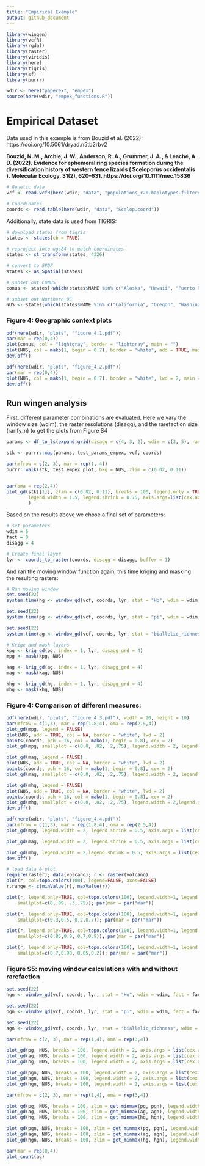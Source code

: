 ```yaml
---
title: "Empirical Example"
output: github_document
---
```

```r
library(wingen)
library(vcfR)
library(rgdal)
library(raster)
library(viridis)
library(here)
library(tigris)
library(sf)
library(purrr)

wdir <- here("paperex", "empex")
source(here(wdir, "empex_functions.R"))
```

# Empirical Dataset

Data used in this example is from Bouzid et al. (2022): https://doi.org/10.5061/dryad.n5tb2rbv2

**Bouzid, N. M., Archie, J. W., Anderson, R. A., Grummer, J. A., & Leaché, A. D. (2022). Evidence for ephemeral ring species formation during the diversification history of western fence lizards ( Sceloporus occidentalis ). Molecular Ecology, 31(2), 620–631. https://doi.org/10.1111/mec.15836**

```r

# Genetic data
vcf <- read.vcfR(here(wdir, "data", "populations_r20.haplotypes.filtered_m70_randomSNP.vcf"))

# Coordinates
coords <- read.table(here(wdir, "data", "Scelop.coord"))

```

Additionally, state data is used from TIGRIS:

```r
# download states from tigris
states <- states(cb = TRUE)

# reproject into wgs84 to match coordinates
states <- st_transform(states, 4326)

# convert to SPDF
states <- as_Spatial(states)

# subset out CONUS
conus <- states[-which(states$NAME %in% c("Alaska", "Hawaii", "Puerto Rico", "American Samoa", "Guam", "Commonwealth of the Northern Mariana Islands", "United States Virgin Islands")), "STUSPS"]

# subset out Northern US
NUS <- states[which(states$NAME %in% c("California", "Oregon", "Washington", "Nevada", "Idaho")), "STUSPS"]
```

### **Figure 4:** Geographic context plots

```r
pdf(here(wdir, "plots", "figure_4.1.pdf"))
par(mar = rep(0,4))
plot(conus, col = "lightgray", border = "lightgray", main = "")
plot(NUS, col = mako(1, begin = 0.7), border = "white", add = TRUE, main = "")
dev.off()
```

```r
pdf(here(wdir, "plots", "figure_4.2.pdf"))
par(mar = rep(0,4))
plot(NUS, col = mako(1, begin = 0.7), border = "white", lwd = 2, main = "")
dev.off()
```

## Run wingen analysis

First, different parameter combinations are evaluated. Here we vary the window size (wdim), the raster resolutions (disagg), and the rarefaction size (rarify_n) to get the plots from Figure S4

```r
params <- df_to_ls(expand.grid(disagg = c(4, 3, 2), wdim = c(3, 5), rarify_n = c(2, 3, 4)))

stk <- purrr::map(params, test_params_empex, vcf, coords)

par(mfrow = c(2, 3), mar = rep(1, 4))
purrr::walk(stk, test_empex_plot, bkg = NUS, zlim = c(0.02, 0.11))


par(oma = rep(2,4))
plot_gd(stk[[1]], zlim = c(0.02, 0.11), breaks = 100, legend.only = TRUE, 
        legend.width = 1.5, legend.shrink = 0.75, axis.args=list(cex.axis = 2)
        )
```

Based on the results above we chose a final set of parameters:

```r
# set parameters 
wdim = 5
fact = 0
disagg = 4

# Create final layer 
lyr <- coords_to_raster(coords, disagg = disagg, buffer = 1)
```

And ran the moving window function again, this time kriging and masking the resulting rasters:

```r
# Run moving window
set.seed(22)
system.time(hg <- window_gd(vcf, coords, lyr, stat = "Ho", wdim = wdim, fact = fact, rarify = TRUE, rarify_n = 2, rarify_nit = 5))

set.seed(22)
system.time(pg <- window_gd(vcf, coords, lyr, stat = "pi", wdim = wdim, fact = fact, rarify = TRUE, rarify_n = 2, rarify_nit = 5))

set.seed(22)
system.time(ag <- window_gd(vcf, coords, lyr, stat = "biallelic_richness", wdim = wdim, fact = fact, rarify = TRUE, rarify_n = 2, rarify_nit = 5))

# Krige and mask layers
kpg <- krig_gd(pg, index = 1, lyr, disagg_grd = 4)
mpg <- mask(kpg, NUS)

kag <- krig_gd(ag, index = 1, lyr, disagg_grd = 4)
mag <- mask(kag, NUS)

khg <- krig_gd(hg, index = 1, lyr, disagg_grd = 4)
mhg <- mask(khg, NUS)
```

### **Figure 4:** Comparison of different measures: 

```r
pdf(here(wdir, "plots", "figure_4.3.pdf"), width = 20, height = 10)
par(mfrow = c(1,3), mar = rep(1.8,4), oma = rep(2.5,4))
plot_gd(mpg, legend = FALSE)
plot(NUS, add = TRUE, col = NA, border = "white", lwd = 2)
points(coords, pch = 16, col = mako(1, begin = 0.8), cex = 2)
plot_gd(mpg, smallplot = c(0.0, .02, .2,.75), legend.width = 2, legend.shrink = 0.1, axis.args = list(cex.axis = 3), legend.only = TRUE, add = TRUE)

plot_gd(mag, legend = FALSE)
plot(NUS, add = TRUE, col = NA, border = "white", lwd = 2)
points(coords, pch = 16, col = mako(1, begin = 0.8), cex = 2)
plot_gd(mag, smallplot = c(0.0, .02, .2,.75), legend.width = 2, legend.shrink = 0.1, axis.args = list(cex.axis = 3), legend.only = TRUE, add = TRUE)

plot_gd(mhg, legend = FALSE)
plot(NUS, add = TRUE, col = NA, border = "white", lwd = 2)
points(coords, pch = 16, col = mako(1, begin = 0.8), cex = 2)
plot_gd(mhg, smallplot = c(0.0, .02, .2,.75), legend.width = 2,legend.shrink = 0.1, axis.args = list(cex.axis = 3), legend.only = TRUE, add = TRUE)
dev.off()

pdf(here(wdir, "plots", "figure_4.4.pdf"))
par(mfrow = c(1,3), mar = rep(1.8,4), oma = rep(2.5,4))
plot_gd(mpg, legend.width = 2, legend.shrink = 0.5, axis.args = list(cex.axis = 2), legend.only = TRUE)

plot_gd(mag, legend.width = 2, legend.shrink = 0.5, axis.args = list(cex.axis = 2), legend.only = TRUE)

plot_gd(mhg, legend.width = 2,legend.shrink = 0.5, axis.args = list(cex.axis = 2), legend.only = TRUE)
dev.off()
```

```r
# load data & plot
require(raster); data(volcano); r <- raster(volcano)
plot(r, col=topo.colors(100), legend=FALSE, axes=FALSE)
r.range <- c(minValue(r), maxValue(r))

plot(r, legend.only=TRUE, col=topo.colors(100), legend.width=1, legend.shrink=0.75,
    smallplot=c(0,.09, .3,.75)); par(mar = par("mar"))

plot(r, legend.only=TRUE, col=topo.colors(100), legend.width=1, legend.shrink=0.75,
    smallplot=c(0.3,0.5, 0.2,0.7)); par(mar = par("mar"))

plot(r, legend.only=TRUE, col=topo.colors(100), legend.width=1, legend.shrink=0.75,
    smallplot=c(0.85,0.9, 0.7,0.9)); par(mar = par("mar"))

plot(r, legend.only=TRUE, col=topo.colors(100), legend.width=1, legend.shrink=0.75,
    smallplot=c(0.7,0.90, 0.05,0.2)); par(mar = par("mar"))
```

### **Figure S5:**  moving window calculations with and without rarefaction 

```r
set.seed(22)
hgn <- window_gd(vcf, coords, lyr, stat = "Ho", wdim = wdim, fact = fact, rarify = FALSE, min_n = 2)

set.seed(22)
pgn <- window_gd(vcf, coords, lyr, stat = "pi", wdim = wdim, fact = fact, rarify = FALSE, min_n = 2, L = nrow(vcf))

set.seed(22)
agn <- window_gd(vcf, coords, lyr, stat = "biallelic_richness", wdim = wdim, fact = fact, rarify = FALSE, min_n = 2, rarify_alleles = TRUE)
```


```r

par(mfrow = c(2, 3), mar = rep(1,4), oma = rep(3,4))

plot_gd(pg, NUS, breaks = 100, legend.width = 2, axis.args = list(cex.axis = 2))
plot_gd(ag, NUS, breaks = 100, legend.width = 2, axis.args = list(cex.axis = 2))
plot_gd(hg, NUS, breaks = 100, legend.width = 2, axis.args = list(cex.axis = 2))

plot_gd(pgn, NUS, breaks = 100, legend.width = 2, axis.args = list(cex.axis = 2))
plot_gd(agn, NUS, breaks = 100, legend.width = 2, axis.args = list(cex.axis = 2))
plot_gd(hgn, NUS, breaks = 100, legend.width = 2, axis.args = list(cex.axis = 2))

par(mfrow = c(2, 3), mar = rep(1,4), oma = rep(3,4))

plot_gd(pg, NUS, breaks = 100, zlim = get_minmax(pg, pgn), legend.width = 2, axis.args = list(cex.axis = 2))
plot_gd(ag, NUS, breaks = 100, zlim = get_minmax(ag, agn), legend.width = 2, axis.args = list(cex.axis = 2))
plot_gd(hg, NUS, breaks = 100, zlim = get_minmax(hg, hgn), legend.width = 2, axis.args = list(cex.axis = 2))

plot_gd(pgn, NUS, breaks = 100, zlim = get_minmax(pg, pgn), legend.width = 2, axis.args = list(cex.axis = 2))
plot_gd(agn, NUS, breaks = 100, zlim = get_minmax(ag, agn), legend.width = 2, axis.args = list(cex.axis = 2))
plot_gd(hgn, NUS, breaks = 100, zlim = get_minmax(hg, hgn), legend.width = 2, axis.args = list(cex.axis = 2))
```

```r
par(mar = rep(0,4))
plot_count(ag)
```

